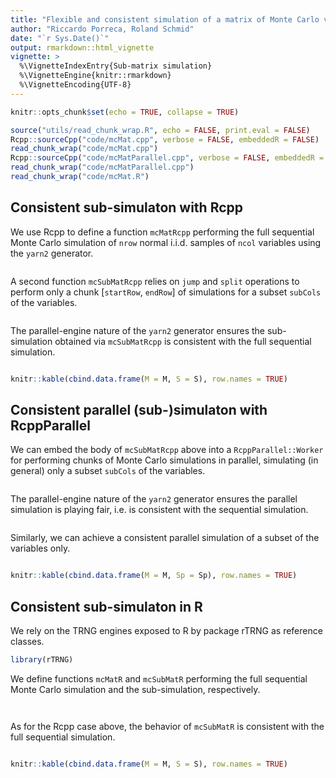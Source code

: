 ```yaml
---
title: "Flexible and consistent simulation of a matrix of Monte Carlo variates"
author: "Riccardo Porreca, Roland Schmid"
date: "`r Sys.Date()`"
output: rmarkdown::html_vignette
vignette: >
  %\VignetteIndexEntry{Sub-matrix simulation}
  %\VignetteEngine{knitr::rmarkdown}
  %\VignetteEncoding{UTF-8}
---
```



```r
knitr::opts_chunk$set(echo = TRUE, collapse = TRUE)
```

```r
source("utils/read_chunk_wrap.R", echo = FALSE, print.eval = FALSE)
Rcpp::sourceCpp("code/mcMat.cpp", verbose = FALSE, embeddedR = FALSE)
read_chunk_wrap("code/mcMat.cpp")
Rcpp::sourceCpp("code/mcMatParallel.cpp", verbose = FALSE, embeddedR = FALSE)
read_chunk_wrap("code/mcMatParallel.cpp")
read_chunk_wrap("code/mcMat.R")
```

## Consistent sub-simulaton with Rcpp

We use Rcpp to define a function `mcMatRcpp` performing the full sequential Monte Carlo simulation of `nrow` normal i.i.d. samples of `ncol` variables using the `yarn2` generator.
```Rcpp
```
A second function `mcSubMatRcpp` relies on `jump` and `split` operations to perform only a chunk [`startRow`, `endRow`] of simulations for a subset `subCols` of the variables.
```Rcpp
```
The parallel-engine nature of the `yarn2` generator ensures the sub-simulation obtained via `mcSubMatRcpp` is consistent with the full sequential simulation.
```r
```
```r
knitr::kable(cbind.data.frame(M = M, S = S), row.names = TRUE)
```


## Consistent parallel (sub-)simulaton with RcppParallel

We can embed the body of `mcSubMatRcpp` above into a `RcppParallel::Worker` for performing chunks of Monte Carlo simulations in parallel, simulating (in general) only a subset `subCols` of the variables.
```Rcpp
```
The parallel-engine nature of the `yarn2` generator ensures the parallel simulation is playing fair, i.e. is consistent with the sequential simulation.
```r
```
Similarly, we can achieve a consistent parallel simulation of a subset of the variables only.
```r
```
```r
knitr::kable(cbind.data.frame(M = M, Sp = Sp), row.names = TRUE)
```


## Consistent sub-simulaton in R

We rely on the TRNG engines exposed to R by package rTRNG as reference classes.
```r
library(rTRNG)
```
We define functions `mcMatR` and `mcSubMatR` performing the full sequential Monte Carlo simulation and the sub-simulation, respectively.
```r
```
```r
```
As for the Rcpp case above, the behavior of `mcSubMatR` is consistent with the full sequential simulation.
```r
```
```r
knitr::kable(cbind.data.frame(M = M, S = S), row.names = TRUE)
```
